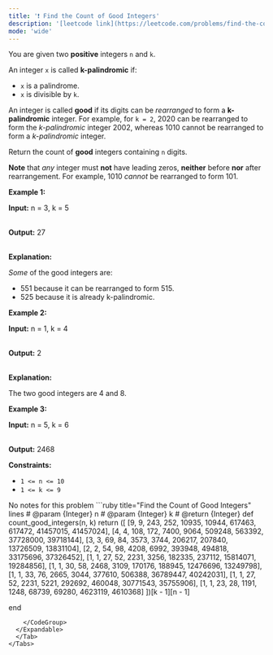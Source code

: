 ```yaml
---
title: '❗️ Find the Count of Good Integers'
description: '[leetcode link](https://leetcode.com/problems/find-the-count-of-good-integers/description/)'
mode: 'wide'
---
```

<Tabs>
  <Tab title="Question" icon="circle-question" iconType="regular">
    <Card>
      <p>You are given two <strong>positive</strong> integers <code>n</code> and <code>k</code>.</p>  <p>An integer <code>x</code> is called <strong>k-palindromic</strong> if:</p>  <ul>  <li><code>x</code> is a <span data-keyword="palindrome-integer">palindrome</span>.</li>  <li><code>x</code> is divisible by <code>k</code>.</li> </ul>  <p>An integer is called <strong>good</strong> if its digits can be <em>rearranged</em> to form a <strong>k-palindromic</strong> integer. For example, for <code>k = 2</code>, 2020 can be rearranged to form the <em>k-palindromic</em> integer 2002, whereas 1010 cannot be rearranged to form a <em>k-palindromic</em> integer.</p>  <p>Return the count of <strong>good</strong> integers containing <code>n</code> digits.</p>  <p><strong>Note</strong> that <em>any</em> integer must <strong>not</strong> have leading zeros, <strong>neither</strong> before <strong>nor</strong> after rearrangement. For example, 1010 <em>cannot</em> be rearranged to form 101.</p>   <p><strong class="example">Example 1:</strong></p>  <div class="example-block"> <p><strong>Input:</strong> <span class="example-io">n = 3, k = 5</span></p>  <p><br/> <strong>Output:</strong> <span class="example-io">27</span></p>  <p><br/> <strong>Explanation:</strong></p>  <p><em>Some</em> of the good integers are:</p>  <ul>  <li>551 because it can be rearranged to form 515.</li>  <li>525 because it is already k-palindromic.</li> </ul> </div>  <p><strong class="example">Example 2:</strong></p>  <div class="example-block"> <p><strong>Input:</strong> <span class="example-io">n = 1, k = 4</span></p>  <p><br/> <strong>Output:</strong> <span class="example-io">2</span></p>  <p><br/> <strong>Explanation:</strong></p>  <p>The two good integers are 4 and 8.</p> </div>  <p><strong class="example">Example 3:</strong></p>  <div class="example-block"> <p><strong>Input:</strong> <span class="example-io">n = 5, k = 6</span></p>  <p><br/> <strong>Output:</strong> <span class="example-io">2468</span></p> </div>   <p><strong>Constraints:</strong></p>  <ul>  <li><code>1 &lt;= n &lt;= 10</code></li>  <li><code>1 &lt;= k &lt;= 9</code></li> </ul> 
    </Card>
  </Tab>
  <Tab title="Solution" icon="lightbulb" iconType="regular" >
    <Card>
      No notes for this problem
    </Card>
  <Expandable title="code">
    <CodeGroup dropdown>
```ruby title="Find the Count of Good Integers" lines
# @param {Integer} n
# @param {Integer} k
# @return {Integer}
def count_good_integers(n, k)
  return ([
            [9, 9, 243, 252, 10935, 10944, 617463, 617472, 41457015, 41457024],
            [4, 4, 108, 172, 7400, 9064, 509248, 563392, 37728000, 39718144],
            [3, 3, 69, 84, 3573, 3744, 206217, 207840, 13726509, 13831104],
            [2, 2, 54, 98, 4208, 6992, 393948, 494818, 33175696, 37326452],
            [1, 1, 27, 52, 2231, 3256, 182335, 237112, 15814071, 19284856],
            [1, 1, 30, 58, 2468, 3109, 170176, 188945, 12476696, 13249798],
            [1, 1, 33, 76, 2665, 3044, 377610, 506388, 36789447, 40242031],
            [1, 1, 27, 52, 2231, 5221, 292692, 460048, 30771543, 35755906],
            [1, 1, 23, 28, 1191, 1248, 68739, 69280, 4623119, 4610368]
        ])[k - 1][n - 1]
 
end
```
    </CodeGroup>
  </Expandable>
  </Tab>
</Tabs>